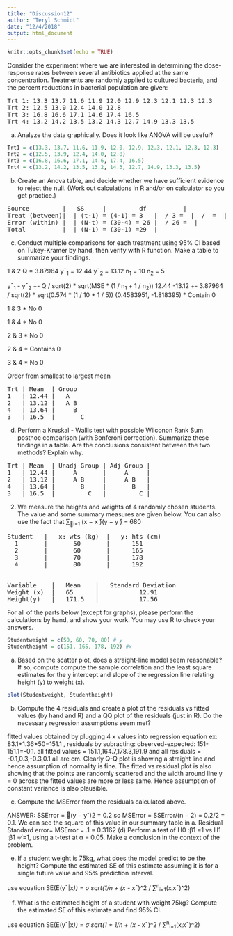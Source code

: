 ```yaml
---
title: "Discussion12"
author: "Teryl Schmidt"
date: "12/4/2018"
output: html_document
---
```


```r
knitr::opts_chunk$set(echo = TRUE)
```


Consider the experiment where we are interested in determining the dose-response rates between several antibiotics applied at the same concentration. Treatments are randomly applied to cultured bacteria, and the percent reductions in bacterial population are given:
<pre>
Trt 1: 13.3 13.7 11.6 11.9 12.0 12.9 12.3 12.1 12.3 12.3 
Trt 2: 12.5 13.9 12.4 14.0 12.8
Trt 3: 16.8 16.6 17.1 14.6 17.4 16.5
Trt 4: 13.2 14.2 13.5 13.2 14.3 12.7 14.9 13.3 13.5
</pre>


(a) Analyze the data graphically. Does it look like ANOVA will be useful?

```r
Trt1 = c(13.3, 13.7, 11.6, 11.9, 12.0, 12.9, 12.3, 12.1, 12.3, 12.3)
Trt2 = c(12.5, 13.9, 12.4, 14.0, 12.8)
Trt3 = c(16.8, 16.6, 17.1, 14.6, 17.4, 16.5)
Trt4 = c(13.2, 14.2, 13.5, 13.2, 14.3, 12.7, 14.9, 13.3, 13.5)
```

(b) Create an Anova table, and decide whether we have sufficient evidence to reject the null. (Work out calculations in R and/or on calculator so you get practice.)

<pre>
Source         |   SS     |         df          |           MS            |             F                 |  P  |
Treat (between)|  | (t-1) = (4-1) = 3   |  / 3 =  |  /  =  ||
Error (within) |  | (N-t) = (30-4) = 26 |  / 26 =  |                               |     |
Total          |  | (N-1) = (30-1) =29  |                         |                               |     |
</pre>

(c) Conduct multiple comparisons for each treatment using 95% CI based on Tukey-Kramer by hand, then verify with R function. Make a table to summarize your findings.

1 & 2
Q = 3.87964
y¯<sub>1</sub> = 12.44
y¯<sub>2</sub> = 13.12
n<sub>1</sub> = 10
n<sub>2</sub> = 5

y¯<sub>1</sub> - y¯<sub>2</sub> +- Q / sqrt(2) * sqrt(MSE * (1 / n<sub>1</sub> + 1 / n<sub>2</sub>))
12.44 -13.12 +- 3.87964 / sqrt(2) * sqrt(0.574 * (1 / 10 + 1 / 5))
(0.4583951, -1.818395)
* Contain 0

1 & 3
* No 0

1 & 4
* No 0

2 & 3
* No 0

2 & 4
* Contains 0

3 & 4
* No 0

Order from smallest to largest mean
<pre>
Trt | Mean  | Group
1   | 12.44 |   A
2   | 13.12 |   A B
4   | 13.64 |     B
3   | 16.5  |       C
</pre>


(d) Perform a Kruskal - Wallis test with possible Wilconon Rank Sum posthoc comparison (with Bonferoni correction). Summarize these findings in a table. Are the conclusions consistent between the two methods? Explain why.


<pre>
Trt | Mean  | Unadj Group | Adj Group |
1   | 12.44 |     A       |     A     |
2   | 13.12 |     A B     |     A B   |
4   | 13.64 |       B     |       B   |
3   | 16.5  |         C   |         C |
</pre>



2. We measure the heights and weights of 4 randomly chosen students. The value and some summary measures are given below. You can also use the fact that &sum;<sub>􏰀i=1</sub> (x − x ̄)(y − y ̄) = 680

<pre>
Student   |   x: wts (kg)  |   y: hts (cm)
  1       |       50       |      151
  2       |       60       |      165
  3       |       70       |      178
  4       |       80       |      192
  

Variable    |   Mean    |   Standard Deviation  
Weight (x)  |   65      |           12.91
Height(y)   |   171.5   |           17.56
</pre>

For all of the parts below (except for graphs), please perform the calculations by hand, and show your work. You may use R to check your answers.

```r
Studentweight = c(50, 60, 70, 80) # y
Studentheight = c(151, 165, 178, 192) #x
```

(a) Based on the scatter plot, does a straight-line model seem reasonable? If so, compute compute the sample correlation and the least square estimates for the y intercept and slope of the regression line relating height (y) to weight (x).

```r
plot(Studentweight, Studentheight)
```

(b) Compute the 4 residuals and create a plot of the residuals vs fitted values (by hand and R) and a QQ plot of the residuals (just in R). Do the necessary regression assumptions seem met?



fitted values obtained by plugging 4 x values into regression equation ex: 83.1+1.36*50=151.1 , residuals by subracting: observed-expected: 151-151.1=-0.1.
all fitted values = 151.1,164.7,178.3,191.9 and all residuals = -0.1,0.3,-0.3,0.1 all are cm. Clearly Q-Q plot is showing a straight line and hence assumption of normality is fine. The fitted vs residual plot is also showing that the points are randomly scattered and the width around line y = 0 across the fitted values are more or less same. Hence assumption of constant variance is also plausible.

(c) Compute the MSError from the residuals calculated above.


ANSWER: SSError = 􏰀(y − yˆ)2 = 0.2 so MSError = SSError/(n − 2) = 0.2/2 = 0.1.
We can see the square of this value in our summary table in a. Residual Standard
error= MSError = .1 = 0.3162
(d) Perform a test of
H0 :β1 =1 vs H1 :β1 = ̸=1,
using a t-test at α = 0.05. Make a conclusion in the context of the problem.



(e) If a student weight is 75kg, what does the model predict to be the height? Compute the estimated
SE of this estimate assuming it is for a single future value and 95% prediction interval.

use equation SE(E(y¯|x*)) = &sigma; sqrt(1/n + (x* - x¯)^2 / &sum;<sup>n</sup><sub>i=1</sub>(x<sub>i</sub>x¯)^2)

(f) What is the estimated height of a student with weight 75kg? Compute the estimated SE of this estimate and find 95% CI.

use equation SE(E(y¯|x*)) = &sigma; sqrt(1 + 1/n + (x* - x¯)^2 / &sum;<sup>n</sup><sub>i=1</sub>(x<sub>i</sub>x¯)^2)





